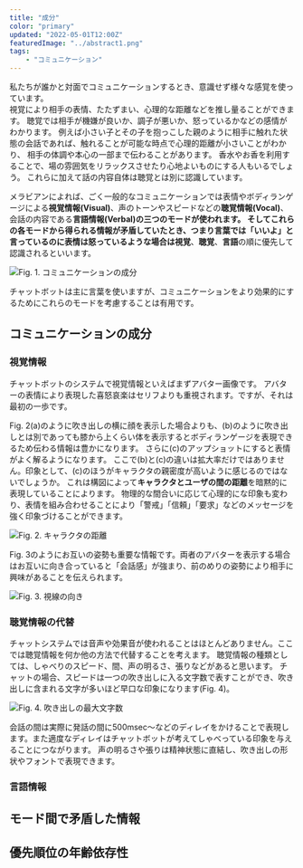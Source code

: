 ```yaml
---
title: "成分"
color: "primary"
updated: "2022-05-01T12:00Z"
featuredImage: "../abstract1.png"
tags: 
    - "コミュニケーション"
---
```


私たちが誰かと対面でコミュニケーションするとき、意識せず様々な感覚を使っています。  
視覚により相手の表情、たたずまい、心理的な距離などを推し量ることができます。
聴覚では相手が機嫌が良いか、調子が悪いか、怒っているかなどの感情がわかります。
例えば小さい子とその子を抱っこした親のように相手に触れた状態の会話であれば、触れることが可能な時点で心理的距離が小さいことがわかり、
相手の体調や本心の一部まで伝わることがあります。
香水やお香を利用することで、場の雰囲気をリラックスさせたり心地よいものにする人もいるでしょう。
これらに加えて話の内容自体は聴覚とは別に認識しています。

メラビアンによれば、ごく一般的なコミュニケーションでは表情やボディランゲージによる**視覚情報(Visual)**、声のトーンやスピードなどの**聴覚情報(Vocal)**、
会話の内容である**言語情報(Verbal)**の三つのモードが使われます。
そしてこれらの各モードから得られる情報が矛盾していたとき、つまり言葉では「いいよ」と言っているのに表情は怒っているような場合は**視覚**、**聴覚**、**言語**の順に優先して認識されるといいます。

![Fig. 1. コミュニケーションの成分](./modes.png)

チャットボットは主に言葉を使いますが、コミュニケーションをより効果的にするためにこれらのモードを考慮することは有用です。

## コミュニケーションの成分
### 視覚情報
チャットボットのシステムで視覚情報といえばまずアバター画像です。
アバターの表情により表現した喜怒哀楽はセリフよりも重視されます。ですが、それは最初の一歩です。

Fig. 2(a)のように吹き出しの横に顔を表示した場合よりも、(b)のように吹き出しとは別であっても膝から上くらい体を表示するとボディランゲージを表現できるため伝わる情報は豊かになります。
さらに(c)のアップショットにすると表情がよく解るようになります。
ここで(b)と(c)の違いは拡大率だけではありません。印象として、(c)のほうがキャラクタの親密度が高いように感じるのではないでしょうか。
これは構図によって**キャラクタとユーザの間の距離**を暗黙的に表現していることによります。
物理的な間合いに応じて心理的にな印象も変わり、表情を組み合わせることにより「警戒」「信頼」「要求」などのメッセージを強く印象づけることができます。

![Fig. 2. キャラクタの距離](./distance.png)

Fig. 3のようにお互いの姿勢も重要な情報です。両者のアバターを表示する場合はお互いに向き合っていると「会話感」が強まり、前のめりの姿勢により相手に興味があることを伝えられます。

![Fig. 3. 視線の向き](./look-face.png)



### 聴覚情報の代替
チャットシステムでは音声や効果音が使われることはほとんどありません。ここでは聴覚情報を何か他の方法で代替することを考えます。
聴覚情報の種類としては、しゃべりのスピード、間、声の明るさ、張りなどがあると思います。
チャットの場合、スピードは一つの吹き出しに入る文字数で表すことができ、吹き出しに含まれる文字が多いほど早口な印象になります(Fig. 4)。

![Fig. 4. 吹き出しの最大文字数](./balloon-size.png)

会話の間は実際に発話の間に500msec〜などのディレイをかけることで表現します。また適度なディレイはチャットボットが考えてしゃべっている印象を与えることにつながります。
声の明るさや張りは精神状態に直結し、吹き出しの形状やフォントで表現できます。

### 言語情報



## モード間で矛盾した情報
## 優先順位の年齢依存性
